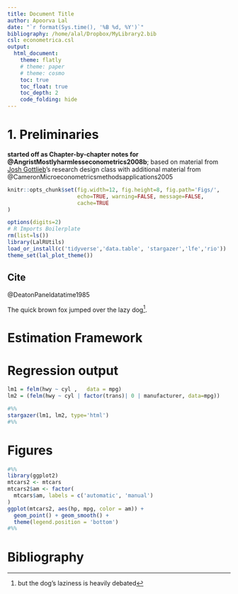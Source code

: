 ```yaml
---
title: Document Title
author: Apoorva Lal
date: "`r format(Sys.time(), '%B %d, %Y')`"
bibliography: /home/alal/Dropbox/MyLibrary2.bib
csl: econometrica.csl
output:
  html_document:
    theme: flatly
    # theme: paper
    # theme: cosmo
    toc: true
    toc_float: true
    toc_depth: 2
    code_folding: hide
---
```


# 1. Preliminaries

**started off as Chapter-by-chapter notes for
@AngristMostlyharmlesseconometrics2008b**; based on material from
[Josh Gottlieb](http://www.joshuagottlieb.ca/)'s research design class
with additional material from
@CameronMicroeconometricsmethodsapplications2005

```r
knitr::opts_chunk$set(fig.width=12, fig.height=8, fig.path='Figs/',
                      echo=TRUE, warning=FALSE, message=FALSE,
                      cache=TRUE
)

options(digits=2)
# R Imports Boilerplate
rm(list=ls())
library(LalRUtils)
load_or_install(c('tidyverse','data.table', 'stargazer','lfe','rio'))
theme_set(lal_plot_theme())
```

## Cite

@DeatonPaneldatatime1985

The quick brown fox jumped over the lazy dog^[but the dog's laziness
is heavily debated].

\begin{align*}
\max_{c_t,k_{t+1}} &  \sum_{t=1}^{\infty} \beta^t u(c_t)  \\
  s.t. & \enspace c_{t} + k_{t+1} \leq f(k_t) + (1-\delta)k_t
\end{align*}

# Estimation Framework

\begin{align*}
\text{outcome}_{ict} = \alpha_i & + \sum_{k=0}^2 \beta_{t-k}^p
PPI_{ict-k} + \gamma_{ct} + \epsilon_{ict} \\
\text{outcome}_{ict} = \alpha_i & + \sum_{k=0}^2 \beta_{t-k}^p PPI_{ict-k} +
\sum_{k=0}^2 + \beta_{t-k}^m CPI_{ict-k} + \\ & \gamma_{c}\times
trend_t + \epsilon_{ict}
\end{align*}


# Regression output

```r
lm1 = felm(hwy ~ cyl ,   data = mpg)
lm2 = (felm(hwy ~ cyl | factor(trans)| 0 | manufacturer, data=mpg))
```

```r
#%%
stargazer(lm1, lm2, type='html')
#%%
```

# Figures

```r
#%%
library(ggplot2)
mtcars2 <- mtcars
mtcars2$am <- factor(
  mtcars$am, labels = c('automatic', 'manual')
)
ggplot(mtcars2, aes(hp, mpg, color = am)) +
  geom_point() + geom_smooth() +
  theme(legend.position = 'bottom')
#%%
```

# Bibliography
